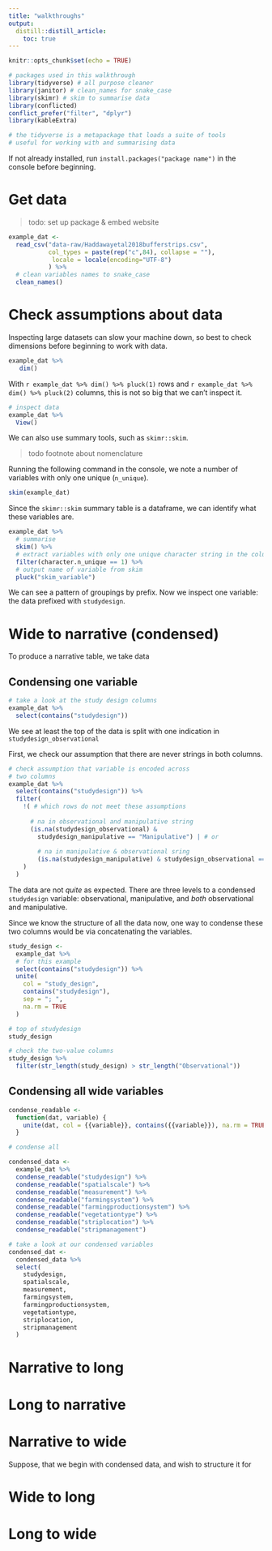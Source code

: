 ```yaml
---
title: "walkthroughs"
output: 
  distill::distill_article:
    toc: true
---
```


```r
knitr::opts_chunk$set(echo = TRUE)

# packages used in this walkthrough
library(tidyverse) # all purpose cleaner
library(janitor) # clean_names for snake_case
library(skimr) # skim to summarise data
library(conflicted)
conflict_prefer("filter", "dplyr")
library(kableExtra)

# the tidyverse is a metapackage that loads a suite of tools
# useful for working with and summarising data
```
<aside>
If not already installed, run `install.packages("package name")` in the console before beginning.
</aside>

# Get data

> todo: set up package & embed website

```r
example_dat <- 
  read_csv("data-raw/Haddawayetal2018bufferstrips.csv",
           col_types = paste(rep("c",84), collapse = ""),
            locale = locale(encoding="UTF-8")
           ) %>% 
  # clean variables names to snake_case
  clean_names()


```

# Check assumptions about data

Inspecting large datasets can slow your machine down, so best to check dimensions before beginning to work with data. 

```r
example_dat %>%
   dim()

```

With `r example_dat %>% dim() %>% pluck(1)` rows and `r example_dat %>% dim() %>% pluck(2)` columns, this is not so big that we can't inspect it. 

```r
# inspect data 
example_dat %>% 
  View()

```

We can also use summary tools, such as `skimr::skim`.

> todo footnote about nomenclature

Running the following command in the console, we note a number of variables with only one unique (`n_unique`). 

```r
skim(example_dat)

```

Since the `skimr::skim` summary table is a dataframe, we can identify what these variables are.

```r
example_dat %>% 
  # summarise
  skim() %>%
  # extract variables with only one unique character string in the column
  filter(character.n_unique == 1) %>% 
  # output name of variable from skim
  pluck("skim_variable") 

```

We can see a pattern of groupings by prefix. Now we inspect one variable: the data prefixed with `studydesign`. 

# Wide to narrative (condensed)

To produce a narrative table, we take data 

## Condensing one variable

```r
# take a look at the study design columns
example_dat %>% 
  select(contains("studydesign"))

```

We see at least the top of the data is split with one indication in `studydesign_observational`

First, we check our assumption that there are never strings in both columns.

```r

# check assumption that variable is encoded across
# two columns
example_dat %>% 
  select(contains("studydesign")) %>% 
  filter(
    !( # which rows do not meet these assumptions
      
      # na in observational and manipulative string
      (is.na(studydesign_observational) & 
        studydesign_manipulative == "Manipulative") | # or
        
        # na in manipulative & observational sring
        (is.na(studydesign_manipulative) & studydesign_observational == "Observational")
    )
  )

```

The data are not _quite_ as expected. There are three levels to a condensed `studydesign` variable: observational, manipulative, and _both_ observational and manipulative.

Since we know the structure of all the data now, one way to condense these two columns would be via concatenating the variables.

```r
study_design <- 
  example_dat %>%
  # for this example
  select(contains("studydesign")) %>% 
  unite(
    col = "study_design",
    contains("studydesign"),
    sep = "; ",
    na.rm = TRUE
  ) 

# top of studydesign
study_design

# check the two-value columns
study_design %>% 
  filter(str_length(study_design) > str_length("Observational"))

```

## Condensing all wide variables

```r
condense_readable <-
  function(dat, variable) {
    unite(dat, col = {{variable}}, contains({{variable}}), na.rm = TRUE)
  }

```

```r
# condense all

condensed_data <- 
  example_dat %>% 
  condense_readable("studydesign") %>% 
  condense_readable("spatialscale") %>% 
  condense_readable("measurement") %>% 
  condense_readable("farmingsystem") %>% 
  condense_readable("farmingproductionsystem") %>% 
  condense_readable("vegetationtype") %>% 
  condense_readable("striplocation") %>% 
  condense_readable("stripmanagement") 

# take a look at our condensed variables
condensed_dat <-
  condensed_data %>%
  select(
    studydesign,
    spatialscale,
    measurement,
    farmingsystem,
    farmingproductionsystem,
    vegetationtype,
    striplocation,
    stripmanagement
  )

```

# Narrative to long

# Long to narrative


# Narrative to wide

Suppose, that we begin with condensed data, and wish to structure it for 

# Wide to long

# Long to wide

